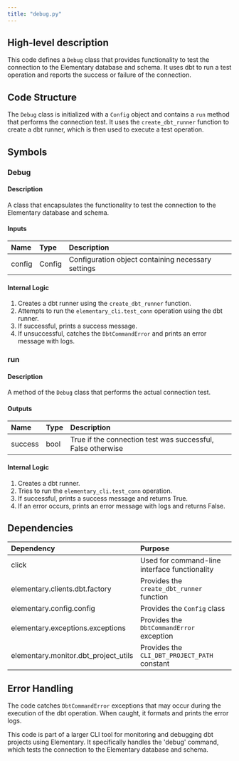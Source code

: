 ```yaml
---
title: "debug.py"
---
```


## High-level description
This code defines a `Debug` class that provides functionality to test the connection to the Elementary database and schema. It uses dbt to run a test operation and reports the success or failure of the connection.

## Code Structure
The `Debug` class is initialized with a `Config` object and contains a `run` method that performs the connection test. It uses the `create_dbt_runner` function to create a dbt runner, which is then used to execute a test operation.

## Symbols

### Debug
#### Description
A class that encapsulates the functionality to test the connection to the Elementary database and schema.

#### Inputs
| Name | Type | Description |
|:-----|:-----|:------------|
| config | Config | Configuration object containing necessary settings |

#### Internal Logic
1. Creates a dbt runner using the `create_dbt_runner` function.
2. Attempts to run the `elementary_cli.test_conn` operation using the dbt runner.
3. If successful, prints a success message.
4. If unsuccessful, catches the `DbtCommandError` and prints an error message with logs.

### run
#### Description
A method of the `Debug` class that performs the actual connection test.

#### Outputs
| Name | Type | Description |
|:-----|:-----|:------------|
| success | bool | True if the connection test was successful, False otherwise |

#### Internal Logic
1. Creates a dbt runner.
2. Tries to run the `elementary_cli.test_conn` operation.
3. If successful, prints a success message and returns True.
4. If an error occurs, prints an error message with logs and returns False.

## Dependencies
| Dependency | Purpose |
|:-----------|:--------|
| click | Used for command-line interface functionality |
| elementary.clients.dbt.factory | Provides the `create_dbt_runner` function |
| elementary.config.config | Provides the `Config` class |
| elementary.exceptions.exceptions | Provides the `DbtCommandError` exception |
| elementary.monitor.dbt_project_utils | Provides the `CLI_DBT_PROJECT_PATH` constant |

## Error Handling
The code catches `DbtCommandError` exceptions that may occur during the execution of the dbt operation. When caught, it formats and prints the error logs.

This code is part of a larger CLI tool for monitoring and debugging dbt projects using Elementary. It specifically handles the 'debug' command, which tests the connection to the Elementary database and schema.